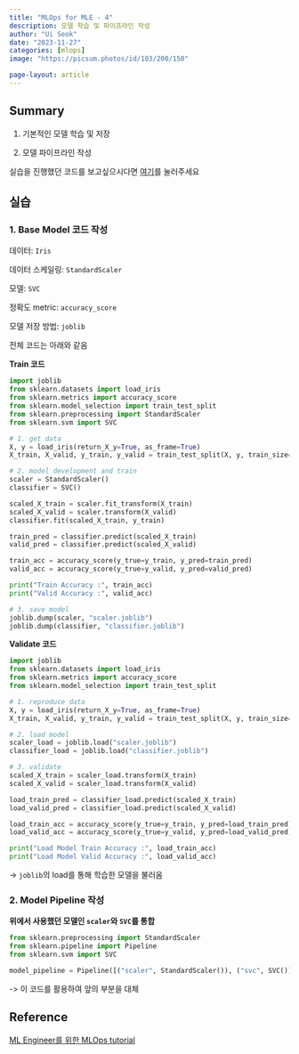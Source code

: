 ```yaml
---
title: "MLOps for MLE - 4"
description: 모델 학습 및 파이프라인 작성
author: "Ui Seok"
date: "2023-11-27"
categories: [mlops]
image: "https://picsum.photos/id/103/200/150"

page-layout: article
---
```


## Summary

1. 기본적인 모델 학습 및 저장

2. 모델 파이프라인 작성

::: {.callout-note}
실습을 진행했던 코드를 보고싶으시다면 [여기](https://github.com/Ui-Seok/mlops-tutorial)를 눌러주세요
:::


## 실습

### 1. Base Model 코드 작성

데이터: `Iris`

데이터 스케일링: `StandardScaler`

모델: `SVC`

정확도 metric: `accuracy_score`

모델 저장 방법: `joblib`

전체 코드는 아래와 같음

__Train 코드__

``` python 
import joblib
from sklearn.datasets import load_iris
from sklearn.metrics import accuracy_score
from sklearn.model_selection import train_test_split
from sklearn.preprocessing import StandardScaler
from sklearn.svm import SVC

# 1. get data
X, y = load_iris(return_X_y=True, as_frame=True)
X_train, X_valid, y_train, y_valid = train_test_split(X, y, train_size=0.8, random_state=2022)

# 2. model development and train
scaler = StandardScaler()
classifier = SVC()

scaled_X_train = scaler.fit_transform(X_train)
scaled_X_valid = scaler.transform(X_valid)
classifier.fit(scaled_X_train, y_train)

train_pred = classifier.predict(scaled_X_train)
valid_pred = classifier.predict(scaled_X_valid)

train_acc = accuracy_score(y_true=y_train, y_pred=train_pred)
valid_acc = accuracy_score(y_true=y_valid, y_pred=valid_pred)

print("Train Accuracy :", train_acc)
print("Valid Accuracy :", valid_acc)

# 3. save model
joblib.dump(scaler, "scaler.joblib")
joblib.dump(classifier, "classifier.joblib")

```

__Validate 코드__

``` python
import joblib
from sklearn.datasets import load_iris
from sklearn.metrics import accuracy_score
from sklearn.model_selection import train_test_split

# 1. reproduce data
X, y = load_iris(return_X_y=True, as_frame=True)
X_train, X_valid, y_train, y_valid = train_test_split(X, y, train_size=0.8, random_state=2022)

# 2. load model
scaler_load = joblib.load("scaler.joblib")
classifier_load = joblib.load("classifier.joblib")

# 3. validate
scaled_X_train = scaler_load.transform(X_train)
scaled_X_valid = scaler_load.transform(X_valid)

load_train_pred = classifier_load.predict(scaled_X_train)
load_valid_pred = classifier_load.predict(scaled_X_valid)

load_train_acc = accuracy_score(y_true=y_train, y_pred=load_train_pred)
load_valid_acc = accuracy_score(y_true=y_valid, y_pred=load_valid_pred)

print("Load Model Train Accuracy :", load_train_acc)
print("Load Model Valid Accuracy :", load_valid_acc)

```

-> `joblib`의 load를 통해 학습한 모델을 불러옴


### 2. Model Pipeline 작성

__위에서 사용했던 모델인 `scaler`와 `SVC`를 통합__

``` python
from sklearn.preprocessing import StandardScaler
from sklearn.pipeline import Pipeline
from sklearn.svm import SVC

model_pipeline = Pipeline([("scaler", StandardScaler()), ("svc", SVC())])

```

-> 이 코드를 활용하여 앞의 부분을 대체


## Reference

[ML Engineer를 위한 MLOps tutorial](https://mlops-for-mle.github.io/tutorial/)